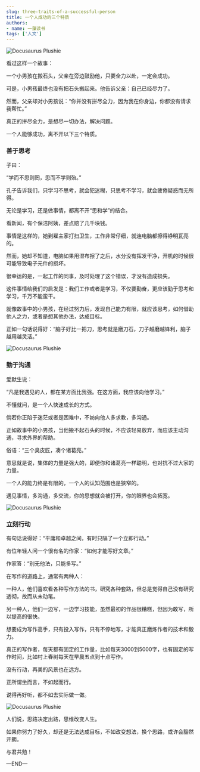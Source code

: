```yaml
---
slug: three-traits-of-a-successful-person
title: 一个人成功的三个特质
authors:
- name: 一藻读书
tags: ['人文']
---
```



![Docusaurus Plushie](./0.webp)

看过这样一个故事：

一个小男孩在搬石头，父亲在旁边鼓励他，只要全力以赴，一定会成功。

可是，小男孩最终也没有把石头搬起来。他告诉父亲：自己已经尽力了。

然而，父亲却对小男孩说：“你并没有拼尽全力，因为我在你身边，你都没有请求我帮忙。”

真正的拼尽全力，是想尽一切办法，解决问题。

一个人能够成功，离不开以下三个特质。


<div style={{textAlign: 'center', color: '#FF8C00'}}>  
  <h3>善于思考</h3>
</div>

子曰：

“学而不思则罔，思而不学则殆。”

孔子告诉我们，只学习不思考，就会犯迷糊，只思考不学习，就会疲倦疑惑而无所得。

无论是学习，还是做事情，都离不开“思和学”的结合。

看新闻，有个保洁阿姨，差点赔了几千块钱。

事情是这样的，她到雇主家打扫卫生，工作非常仔细，就连电脑都擦得铮明瓦亮的。

然而，她却不知道，电脑如果用湿布擦了之后，水分没有挥发干净，开机的时候很可能导致电子元件的损坏。

很幸运的是，一起工作的同事，及时处理了这个错误，才没有造成损失。

这件事情给我们的启发是：我们工作或者是学习，不仅要勤奋，更应该勤于思考和学习，千万不能蛮干。

就像故事中的小男孩，在经过努力后，发现自己能力有限，就应该思考，如何借助他人之力，或者是想其他办法，达成目标。

正如一句话说得好：“脑子好比一把刀，思考就是磨刀石，刀子越磨越锋利，脑子越用越灵活。”


![Docusaurus Plushie](./1.webp)

<div style={{textAlign: 'center', color: '#FF8C00'}}>  
  <h3>勤于沟通</h3>
</div>

爱默生说：

“凡是我遇见的人，都在某方面比我强。在这方面，我应该向他学习。”

不懂就问，是一个人快速成长的方式。

倘若你正陷于迷茫或者是困难中，不妨向他人多求教，多沟通。

正如故事中的小男孩，当他搬不起石头的时候，不应该轻易放弃，而应该主动沟通，寻求外界的帮助。

俗语：“三个臭皮匠，凑个诸葛亮。”

意思就是说，集体的力量是强大的，即便你和诸葛亮一样聪明，也对抗不过大家的力量。

一个人的能力终是有限的，一个人的认知范围也是狭窄的。

遇见事情，多沟通，多交流，你的思想就会被打开，你的眼界也会拓宽。


![Docusaurus Plushie](./2.webp)


<div style={{textAlign: 'center', color: '#FF8C00'}}>  
  <h3>立刻行动</h3>
</div>

有句话说得好：“平庸和卓越之间，有时只隔了一个立即行动。”

有位年轻人问一个很有名的作家：“如何才能写好文章。”

作家答：“别无他法，只能多写。”

在写作的道路上，通常有两种人：

一种人，他们喜欢看各种写作方法的书，研究各种套路，但总是觉得自己没有研究透彻，故而从未动笔。

另一种人，他们一边写，一边学习技能，虽然最初的作品很糟糕，但因为敢写，所以提高的很快。

想要成为写作高手，只有投入写作，只有不停地写，才能真正磨炼作者的技术和毅力。

真正的写作者，每天都有固定的工作量，比如每天3000到5000字，也有固定的写作时间，比如村上春树每天在早晨五点到十点写作。

没有行动，再美的风景也在远方。

正所谓坐而言，不如起而行。

说得再好听，都不如去实际做一做。


![Docusaurus Plushie](./3.webp)


人们说，思路决定出路，思维改变人生。

如果你努力了好久，却还是无法达成目标，不如改变想法，换个思路，或许会豁然开朗。

与君共勉！

—END—




